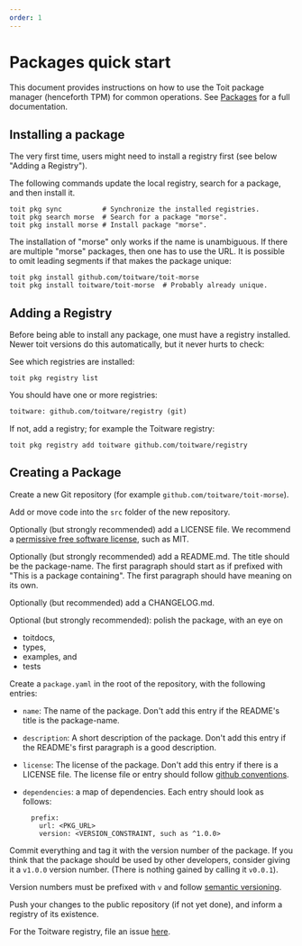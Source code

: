 ```yaml
---
order: 1
---
```


# Packages quick start

This document provides instructions on how to use the Toit package manager (henceforth TPM) for common operations. See [Packages](packages.md) for a full documentation.

## Installing a package

The very first time, users might need to install a registry first (see below "Adding a Registry").

The following commands update the local registry, search for a package, and then install it.

```shell
toit pkg sync          # Synchronize the installed registries.
toit pkg search morse  # Search for a package "morse".
toit pkg install morse # Install package "morse".
```

<Note>
The installation of "morse" only works if the name is unambiguous. If there are multiple "morse" packages, then one has to use the URL. It is possible to omit leading segments if that makes the package unique:

```shell
toit pkg install github.com/toitware/toit-morse
toit pkg install toitware/toit-morse  # Probably already unique.
```
</Note>

## Adding a Registry

Before being able to install any package, one must have a registry installed. Newer toit versions do this automatically, but it never hurts to check:

See which registries are installed:

```shell
toit pkg registry list
```

You should have one or more registries:

```txt
toitware: github.com/toitware/registry (git)
```

If not, add a registry; for example the Toitware registry:

```shell
toit pkg registry add toitware github.com/toitware/registry
```

## Creating a Package

Create a new Git repository (for example `github.com/toitware/toit-morse`).

Add or move code into the `src` folder of the new repository.

Optionally (but strongly recommended) add a LICENSE file. We recommend a [permissive free software license](https://en.wikipedia.org/wiki/Permissive_software_license), such as MIT.

Optionally (but strongly recommended) add a README.md. The title should be the package-name. The first paragraph should start as if prefixed with "This is a package containing". The first paragraph should have meaning on its own.

Optionally (but recommended) add a CHANGELOG.md.

Optional (but strongly recommended): polish the package, with an eye on
- toitdocs,
- types,
- examples, and
- tests

Create a `package.yaml` in the root of the repository, with the following entries:

* `name`: The name of the package. Don't add this entry if the README's title is the package-name.

* `description`: A short description of the package. Don't add this entry if the README's first paragraph is a good description.

* `license`: The license of the package. Don't add this entry if there is a LICENSE file. The license file or entry should follow [github conventions](https://docs.github.com/en/github/creating-cloning-and-archiving-repositories/licensing-a-repository).

* `dependencies`: a map of dependencies. Each entry should look as follows:
  ```
    prefix:
      url: <PKG_URL>
      version: <VERSION_CONSTRAINT, such as ^1.0.0>
  ```

Commit everything and tag it with the version number of the package. If you think that the package should be used by other developers, consider giving it a `v1.0.0` version number. (There is nothing gained by calling it `v0.0.1`).

Version numbers must be prefixed with `v` and follow [semantic versioning](https://semver.org).

Push your changes to the public repository (if not yet done), and inform a registry of its existence.

For the Toitware registry, file an issue [here](https://github.com/toitware/registry/issues).
